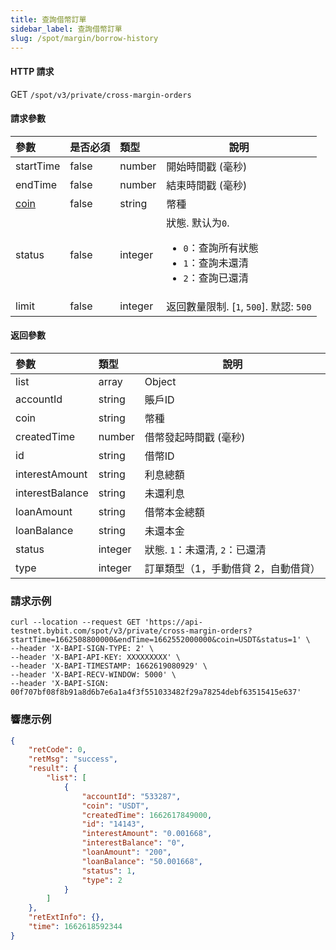 ```yaml
---
title: 查詢借幣訂單
sidebar_label: 查詢借幣訂單
slug: /spot/margin/borrow-history
---
```



#### HTTP 請求
GET <code>/spot/v3/private/cross-margin-orders</code>

#### 請求參數
| 參數 | 是否必須 | 類型 | 說明|
|:----- |:-------|:-----|------ |
|startTime|false|number |開始時間戳 (毫秒)|
|endTime|false|number |結束時間戳 (毫秒)|
|[coin](../enum#currencycoin)|false|string|幣種|
|status|false|integer|狀態. 默认为<code>0</code>. <ul><li><code>0</code>：查詢所有狀態</li><li><code>1</code>：查詢未還清</li><li><code>2</code>：查詢已還清</li></ul>|
|limit|false|integer|返回數量限制. [`1`, `500`]. 默認: `500` |

#### 返回參數
| 參數 | 類型 | 說明|
|:----- |:-----|----- |
|list|array|Object|
|accountId|string|賬戶ID|
|coin|string|幣種|
|createdTime|number |借幣發起時間戳 (毫秒)|
|id|string |借幣ID|
|interestAmount|string|利息總額|
|interestBalance|string|未還利息|
|loanAmount|string|借幣本金總額|
|loanBalance|string|未還本金|
|status|integer |狀態. <code>1</code>：未還清, <code>2</code>：已還清|
|type|integer |訂單類型（1，手動借貸 2，自動借貸）|

### 請求示例

```http
curl --location --request GET 'https://api-testnet.bybit.com/spot/v3/private/cross-margin-orders?startTime=1662508800000&endTime=1662552000000&coin=USDT&status=1' \
--header 'X-BAPI-SIGN-TYPE: 2' \
--header 'X-BAPI-API-KEY: XXXXXXXXX' \
--header 'X-BAPI-TIMESTAMP: 1662619080929' \
--header 'X-BAPI-RECV-WINDOW: 5000' \
--header 'X-BAPI-SIGN: 00f707bf08f8b91a8d6b7e6a1a4f3f551033482f29a78254debf63515415e637'
```

### 響應示例

```json
{
    "retCode": 0,
    "retMsg": "success",
    "result": {
        "list": [
            {
                "accountId": "533287",
                "coin": "USDT",
                "createdTime": 1662617849000,
                "id": "14143",
                "interestAmount": "0.001668",
                "interestBalance": "0",
                "loanAmount": "200",
                "loanBalance": "50.001668",
                "status": 1,
                "type": 2
            }
        ]
    },
    "retExtInfo": {},
    "time": 1662618592344
}
```
